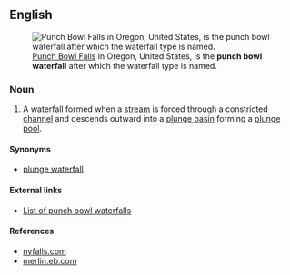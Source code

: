 ==English==
[[Image:Punch Bowl Falls.jpg|thumb|[[:w:Punch Bowl Falls|Punch Bowl Falls]] in Oregon, United States, is the '''punch bowl waterfall''' after which the waterfall type is named.]]

===Noun===
{{en-noun|head=[[punch]] [[bowl]] [[waterfall]]}}

# A waterfall formed when a [[stream]] is forced through a constricted [[channel]] and descends outward into a [[plunge basin]] forming a [[plunge pool]].

====Synonyms====
* [[plunge waterfall]]

====External links====
* [[:w:List_of_waterfalls_by_type#Punchbowl|List of punch bowl waterfalls]]

====References====
* [http://www.nyfalls.com/terminology.html#P nyfalls.com]
* [http://merlin.eb.com/cgi-bin/unabridged?va=plunge merlin.eb.com]